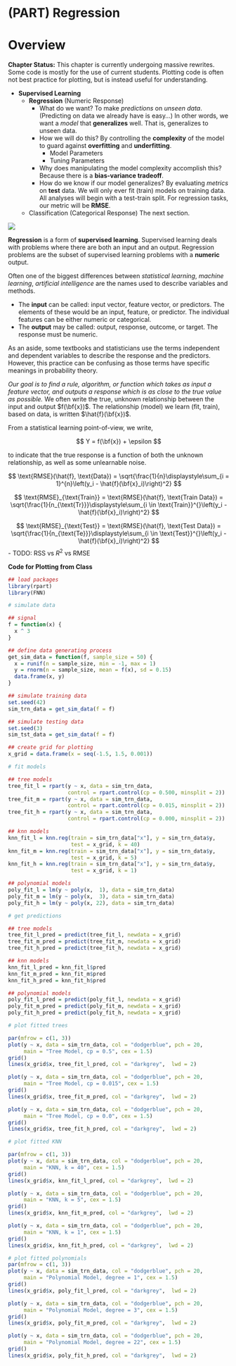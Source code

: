 # (PART) Regression {-}

# Overview {#regression-overview}

**Chapter Status:** This chapter is currently undergoing massive rewrites. Some code is mostly for the use of current students. Plotting code is often not best practice for plotting, but is instead useful for understanding.














- **Supervised Learning**
    - **Regression** (Numeric Response)
        - What do we want? To make *predictions* on *unseen data*. (Predicting on data we already have is easy...) In other words, we want a *model* that **generalizes** well. That is, generalizes to unseen data.
        - How we will do this? By controlling the **complexity** of the model to guard against **overfitting** and **underfitting**.
            - Model Parameters
            - Tuning Parameters
        - Why does manipulating the model complexity accomplish this? Because there is a **bias-variance tradeoff**.
        - How do we know if our model generalizes? By evaluating *metrics* on **test** data. We will only ever fit (train) models on training data. All analyses will begin with a test-train split. For regression tasks, our metric will be **RMSE**.
    - Classification (Categorical Response) The next section.

![](images/regression.png)

**Regression** is a form of **supervised learning**. Supervised learning deals with problems where there are both an input and an output. Regression problems are the subset of supervised learning problems with a **numeric** output.

Often one of the biggest differences between *statistical learning*, *machine learning*, *artificial intelligence* are the names used to describe variables and methods.

- The **input** can be called: input vector, feature vector, or predictors. The elements of these would be an input, feature, or predictor. The individual features can be either numeric or categorical.
- The **output** may be called: output, response, outcome, or target. The response must be numeric.

As an aside, some textbooks and statisticians use the terms independent and dependent variables to describe the response and the predictors. However, this practice can be confusing as those terms have specific meanings in probability theory.

*Our goal is to find a rule, algorithm, or function which takes as input a feature vector, and outputs a response which is as close to the true value as possible.* We often write the true, unknown relationship between the input and output $f(\bf{x})$. The relationship (model) we learn (fit, train), based on data, is written $\hat{f}(\bf{x})$.

From a statistical learning point-of-view, we write,

$$
Y = f(\bf{x}) + \epsilon
$$



to indicate that the true response is a function of both the unknown relationship, as well as some unlearnable noise.



$$
\text{RMSE}(\hat{f}, \text{Data}) = \sqrt{\frac{1}{n}\displaystyle\sum_{i = 1}^{n}\left(y_i - \hat{f}(\bf{x}_i)\right)^2}
$$

$$
\text{RMSE}_{\text{Train}} = \text{RMSE}(\hat{f}, \text{Train Data}) = \sqrt{\frac{1}{n_{\text{Tr}}}\displaystyle\sum_{i \in \text{Train}}^{}\left(y_i - \hat{f}(\bf{x}_i)\right)^2}
$$

$$
\text{RMSE}_{\text{Test}} = \text{RMSE}(\hat{f}, \text{Test Data}) = \sqrt{\frac{1}{n_{\text{Te}}}\displaystyle\sum_{i \in \text{Test}}^{}\left(y_i - \hat{f}(\bf{x}_i)\right)^2}
$$
- TODO: RSS vs $R^2$ vs RMSE







**Code for Plotting from Class**

```r
## load packages
library(rpart)
library(FNN)
```

```r
# simulate data

## signal
f = function(x) {
  x ^ 3
}

## define data generating process
get_sim_data = function(f, sample_size = 50) {
  x = runif(n = sample_size, min = -1, max = 1)
  y = rnorm(n = sample_size, mean = f(x), sd = 0.15)
  data.frame(x, y)
}

## simulate training data
set.seed(42)
sim_trn_data = get_sim_data(f = f)

## simulate testing data
set.seed(3)
sim_tst_data = get_sim_data(f = f)

## create grid for plotting
x_grid = data.frame(x = seq(-1.5, 1.5, 0.001))
```

```r
# fit models

## tree models
tree_fit_l = rpart(y ~ x, data = sim_trn_data,
                   control = rpart.control(cp = 0.500, minsplit = 2))
tree_fit_m = rpart(y ~ x, data = sim_trn_data,
                   control = rpart.control(cp = 0.015, minsplit = 2))
tree_fit_h = rpart(y ~ x, data = sim_trn_data,
                   control = rpart.control(cp = 0.000, minsplit = 2))

## knn models
knn_fit_l = knn.reg(train = sim_trn_data["x"], y = sim_trn_data$y,
                    test = x_grid, k = 40)
knn_fit_m = knn.reg(train = sim_trn_data["x"], y = sim_trn_data$y,
                    test = x_grid, k = 5)
knn_fit_h = knn.reg(train = sim_trn_data["x"], y = sim_trn_data$y,
                    test = x_grid, k = 1)

## polynomial models
poly_fit_l = lm(y ~ poly(x,  1), data = sim_trn_data)
poly_fit_m = lm(y ~ poly(x,  3), data = sim_trn_data)
poly_fit_h = lm(y ~ poly(x, 22), data = sim_trn_data)
```

```r
# get predictions

## tree models
tree_fit_l_pred = predict(tree_fit_l, newdata = x_grid)
tree_fit_m_pred = predict(tree_fit_m, newdata = x_grid)
tree_fit_h_pred = predict(tree_fit_h, newdata = x_grid)

## knn models
knn_fit_l_pred = knn_fit_l$pred
knn_fit_m_pred = knn_fit_m$pred
knn_fit_h_pred = knn_fit_h$pred

## polynomial models
poly_fit_l_pred = predict(poly_fit_l, newdata = x_grid)
poly_fit_m_pred = predict(poly_fit_m, newdata = x_grid)
poly_fit_h_pred = predict(poly_fit_h, newdata = x_grid)
```

```r
# plot fitted trees

par(mfrow = c(1, 3))
plot(y ~ x, data = sim_trn_data, col = "dodgerblue", pch = 20,
     main = "Tree Model, cp = 0.5", cex = 1.5)
grid()
lines(x_grid$x, tree_fit_l_pred, col = "darkgrey",  lwd = 2)

plot(y ~ x, data = sim_trn_data, col = "dodgerblue", pch = 20,
     main = "Tree Model, cp = 0.015", cex = 1.5)
grid()
lines(x_grid$x, tree_fit_m_pred, col = "darkgrey",  lwd = 2)

plot(y ~ x, data = sim_trn_data, col = "dodgerblue", pch = 20,
     main = "Tree Model, cp = 0.0", cex = 1.5)
grid()
lines(x_grid$x, tree_fit_h_pred, col = "darkgrey",  lwd = 2)
```

```r
# plot fitted KNN

par(mfrow = c(1, 3))
plot(y ~ x, data = sim_trn_data, col = "dodgerblue", pch = 20,
     main = "KNN, k = 40", cex = 1.5)
grid()
lines(x_grid$x, knn_fit_l_pred, col = "darkgrey",  lwd = 2)

plot(y ~ x, data = sim_trn_data, col = "dodgerblue", pch = 20,
     main = "KNN, k = 5", cex = 1.5)
grid()
lines(x_grid$x, knn_fit_m_pred, col = "darkgrey",  lwd = 2)

plot(y ~ x, data = sim_trn_data, col = "dodgerblue", pch = 20,
     main = "KNN, k = 1", cex = 1.5)
grid()
lines(x_grid$x, knn_fit_h_pred, col = "darkgrey",  lwd = 2)
```

```r
# plot fitted polynomials
par(mfrow = c(1, 3))
plot(y ~ x, data = sim_trn_data, col = "dodgerblue", pch = 20,
     main = "Polynomial Model, degree = 1", cex = 1.5)
grid()
lines(x_grid$x, poly_fit_l_pred, col = "darkgrey",  lwd = 2)

plot(y ~ x, data = sim_trn_data, col = "dodgerblue", pch = 20,
     main = "Polynomial Model, degree = 3", cex = 1.5)
grid()
lines(x_grid$x, poly_fit_m_pred, col = "darkgrey",  lwd = 2)

plot(y ~ x, data = sim_trn_data, col = "dodgerblue", pch = 20,
     main = "Polynomial Model, degree = 22", cex = 1.5)
grid()
lines(x_grid$x, poly_fit_h_pred, col = "darkgrey",  lwd = 2)
```













































<!-- ## Regression Notation -->


<!-- - $\mathbf{X}$ = $n \times p$ data matrix -->
<!-- - $\mathbf{x}_j$ = column of data matrix. vector of length $n$. $n$ observations of predictors $j$. -->
<!-- - $X$ = random variable. vector of length $p$, which could be 1 (not bold) -->
<!-- - $x_i$ = predictor values for observation $i$. vector of length $p$. realization of random variable $X$. (not bold) -->
<!-- - $Y$ = random variable. scalar. (not bold) -->
<!-- - $y_i$ = response for observation $i$. scalar. realization of random variable $Y$. (not bold) -->

<!-- - $i$ is for observations, of which there are $n$ -->
<!-- - $j$ is for predictors (features), of which there are $p$ -->


<!-- - $\mathcal{D}_{\texttt{trn}}$ is training data -->
<!-- - $n_{\texttt{trn}}$ is size of training data -->
<!-- - $\mathcal{D}_{\texttt{tst}}$ is training data -->
<!-- - $n_{\texttt{tst}}$ is size of training data -->

<!-- $$ -->
<!-- (X, Y) \in \mathbb{R}^p \times \mathbb{R} -->
<!-- $$ -->



<!-- $$ -->
<!-- \mathcal{D} = (x_i, y_i) \in \mathbb{R}^p \times \mathbb{R} -->
<!-- $$ -->

<!-- $$ -->
<!-- x_i^T = [x_{i1}, x_{i2}, \ldots x_{ip}] -->
<!-- $$ -->


<!-- $$ -->
<!-- x^T = [x_{1}, x_{2}, \ldots x_{p}] -->
<!-- $$ -->

<!-- $$ -->
<!-- \mathbf{x}_j = \begin{bmatrix} x_{1j} \\ x_{2j} \\ \vdots\\ x_{nj} \end{bmatrix} -->
<!-- $$ -->

<!-- $$ -->
<!-- \mathbf{X} = [\mathbf{x}_1, \mathbf{x}_2, \ldots, \mathbf{x}_p] -->
<!-- $$ -->

<!-- $$ -->
<!-- \mathbf{X} = \begin{bmatrix} x_1^T \\ x_2^T \\ \vdots\\ x_n^T \end{bmatrix} -->
<!-- $$ -->


<!-- $$ -->
<!-- \mathbf{X} = [\mathbf{1}, \mathbf{x}_1, \mathbf{x}_2, \ldots, \mathbf{x}_p] -->
<!-- $$ -->


<!-- $$ -->
<!-- \mathbf{y} = \begin{bmatrix} y_1 \\ y_2 \\ \vdots\\ y_n \end{bmatrix} -->
<!-- $$ -->


<!-- $$ -->
<!-- \mathbb{E}[(Y - f(X))^2] -->
<!-- $$ -->

<!-- $$ -->
<!-- Y = f(X) + \epsilon -->
<!-- $$ -->

<!-- $$ -->
<!-- f(x) = \mathbb{E}(Y \mid X = x) -->
<!-- $$ -->


